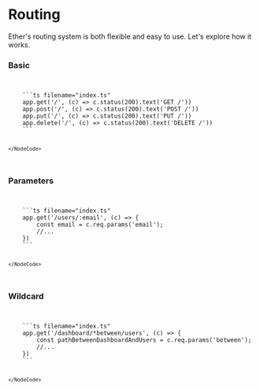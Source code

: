 
# Routing

Ether's routing system is both flexible and easy to use. Let's explore how it works.

### Basic

<Code>
  <NodeCode type="NodeCode">
    ```ts filename="index.ts"
    app.get('/', (c) => c.status(200).text('GET /'))
    app.post('/', (c) => c.status(200).text('POST /'))
    app.put('/', (c) => c.status(200).text('PUT /'))
    app.delete('/', (c) => c.status(200).text('DELETE /'))
    ```

    </NodeCode>

</Code>

### Parameters

<Code>
  <NodeCode type="NodeCode">
    ```ts filename="index.ts"
    app.get('/users/:email', (c) => {
        const email = c.req.params('email');
        //...
    })
    ```

    </NodeCode>

</Code>

### Wildcard

<Code>
  <NodeCode type="NodeCode">
    ```ts filename="index.ts"
    app.get('/dashboard/*between/users', (c) => {
        const pathBetweenDashboardAndUsers = c.req.params('between');
        //...
    })
    ```

    </NodeCode>

</Code>
